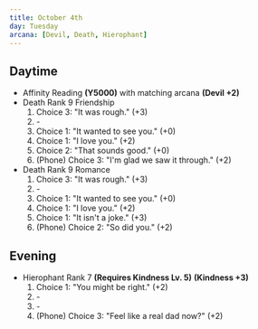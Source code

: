 ```yaml
---
title: October 4th
day: Tuesday
arcana: [Devil, Death, Hierophant]
---
```


## Daytime
- Affinity Reading **(Y5000)** with matching arcana **(Devil +2)**
- Death Rank 9 Friendship
    1. Choice 3: "It was rough." (+3)
    1. \-
    1. Choice 1: "It wanted to see you." (+0)
    1. Choice 1: "I love you." (+2)
    1. Choice 2: "That sounds good." (+0)
    1. (Phone) Choice 3: "I'm glad we saw it through." (+2)
- Death Rank 9 Romance
    1. Choice 3: "It was rough." (+3)
    1. \-
    1. Choice 1: "It wanted to see you." (+0)
    1. Choice 1: "I love you." (+2)
    1. Choice 1: "It isn't a joke." (+3)
    1. (Phone) Choice 2: "So did you." (+2)

## Evening
- Hierophant Rank 7 **(Requires Kindness Lv. 5)** **(Kindness +3)**
    1. Choice 1: "You might be right." (+2)
    1. \-
    1. \-
    1. (Phone) Choice 3: "Feel like a real dad now?" (+2)